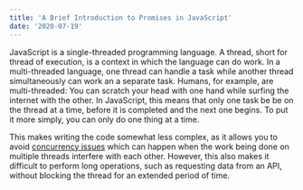 ```yaml
---
title: 'A Brief Introduction to Promises in JavaScript'
date: '2020-07-19'
---
```


JavaScript is a single-threaded programming language. A thread, short for thread of execution, is a context in which the language can do work. In a multi-threaded language, one thread can handle a task while another thread simultaneously can work an a separate task. Humans, for example, are multi-threaded: You can scratch your head with one hand while surfing the internet with the other. In JavaScript, this means that only one task be be on the thread at a time, before it is completed and the next one begins. To put it more simply, you can only do one thing at a time.

This makes writing the code somewhat less complex, as it allows you to avoid [concurrency issues](https://www.educative.io/blog/multithreading-and-concurrency-fundamentals) which can happen when the work being done on multiple threads interfere with each other. However,  this also makes it difficult to perform long operations, such as requesting data from an API, without blocking the thread for an extended period of time.
